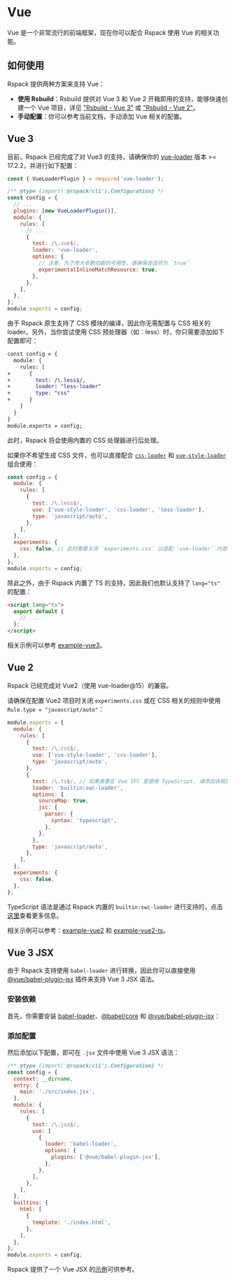 
# Vue

Vue 是一个非常流行的前端框架，现在你可以配合 Rspack 使用 Vue 的相关功能。

## 如何使用

Rspack 提供两种方案来支持 Vue：

- **使用 Rsbuild**：Rsbuild 提供对 Vue 3 和 Vue 2 开箱即用的支持，能够快速创建一个 Vue 项目，详见 ["Rsbuild - Vue 3"](https://rsbuild.dev/zh/guide/framework/vue3) 或 ["Rsbuild - Vue 2"](https://rsbuild.dev/zh/guide/framework/vue2)。
- **手动配置**：你可以参考当前文档，手动添加 Vue 相关的配置。

## Vue 3

目前，Rspack 已经完成了对 Vue3 的支持，请确保你的 [vue-loader](https://github.com/vuejs/vue-loader) 版本 >= 17.2.2，并进行如下配置：

```js title="rspack.config.js"
const { VueLoaderPlugin } = require('vue-loader');

/** @type {import('@rspack/cli').Configuration} */
const config = {
  // ...
  plugins: [new VueLoaderPlugin()],
  module: {
    rules: [
      // ...
      {
        test: /\.vue$/,
        loader: 'vue-loader',
        options: {
          // 注意，为了绝大多数功能的可用性，请确保该选项为 `true`
          experimentalInlineMatchResource: true,
        },
      },
    ],
  },
};
module.exports = config;
```

由于 Rspack 原生支持了 CSS 模块的编译，因此你无需配置与 CSS 相关的 loader。另外，当你尝试使用 CSS 预处理器（如：less）时，你只需要添加如下配置即可：

```diff
const config = {
  module: {
    rules: [
+      {
+        test: /\.less$/,
+        loader: "less-loader"
+        type: "css"
+      }
    ]
  }
}
module.exports = config;
```

此时，Rspack 将会使用内置的 CSS 处理器进行后处理。

如果你不希望生成 CSS 文件，也可以直接配合 [`css-loader`](https://github.com/webpack-contrib/css-loader) 和 [`vue-style-loader`](https://github.com/vuejs/vue-style-loader) 组合使用：

```js
const config = {
  module: {
    rules: [
      {
        test: /\.less$/,
        use: ['vue-style-loader', 'css-loader', 'less-loader'],
        type: 'javascript/auto',
      },
    ],
  },
  experiments: {
    css: false, // 此时需要关闭 `experiments.css` 以适配 `vue-loader` 内部处理逻辑
  },
};
module.exports = config;
```

除此之外，由于 Rspack 内置了 TS 的支持，因此我们也默认支持了 `lang="ts"` 的配置：

```html
<script lang="ts">
  export default {
    // ...
  };
</script>
```

相关示例可以参考 [example-vue3](https://github.com/rspack-contrib/rspack-examples/tree/main/rspack/vue)。

## Vue 2

Rspack 已经完成对 Vue2（使用 vue-loader@15）的兼容。

请确保在配置 Vue2 项目时关闭 `experiments.css` 或在 CSS 相关的规则中使用 `Rule.type = "javascript/auto"`：

```js title="rspack.config.js"
module.exports = {
  module: {
    rules: [
      {
        test: /\.css$/,
        use: ['vue-style-loader', 'css-loader'],
        type: 'javascript/auto',
      },
      {
        test: /\.ts$/, // 如果需要在 Vue SFC 里使用 TypeScript, 请添加该规则
        loader: 'builtin:swc-loader',
        options: {
          sourceMap: true,
          jsc: {
            parser: {
              syntax: 'typescript',
            },
          },
        },
        type: 'javascript/auto',
      },
    ],
  },
  experiments: {
    css: false,
  },
};
```

TypeScript 语法是通过 Rspack 内置的 `builtin:swc-loader` 进行支持的，点击[这里](/guide/loader#builtinswc-loader)查看更多信息。

相关示例可以参考：[example-vue2](https://github.com/rspack-contrib/rspack-examples/tree/main/rspack/vue2) 和 [example-vue2-ts](https://github.com/rspack-contrib/rspack-examples/tree/main/rspack/vue2-ts)。

## Vue 3 JSX

由于 Rspack 支持使用 `babel-loader` 进行转换，因此你可以直接使用 [@vue/babel-plugin-jsx](https://github.com/vuejs/babel-plugin-jsx) 插件来支持 Vue 3 JSX 语法。

### 安装依赖

首先，你需要安装 [babel-loader](https://www.npmjs.com/package/babel-loader)、[@babel/core](https://www.npmjs.com/package/@babel/core) 和 [@vue/babel-plugin-jsx](https://www.npmjs.com/package/@vue/babel-plugin-jsx)：

<PackageManagerTabs command="add babel-loader @babel/core @vue/babel-plugin-jsx -D" />

### 添加配置

然后添加以下配置，即可在 `.jsx` 文件中使用 Vue 3 JSX 语法：

```js title="rspack.config.js"
/** @type {import('@rspack/cli').Configuration} */
const config = {
  context: __dirname,
  entry: {
    main: './src/index.jsx',
  },
  module: {
    rules: [
      {
        test: /\.jsx$/,
        use: [
          {
            loader: 'babel-loader',
            options: {
              plugins: ['@vue/babel-plugin-jsx'],
            },
          },
        ],
      },
    ],
  },
  builtins: {
    html: [
      {
        template: './index.html',
      },
    ],
  },
};
module.exports = config;
```

Rspack 提供了一个 Vue JSX 的[示例](https://github.com/rspack-contrib/rspack-examples/tree/main/rspack/vue3-jsx)可供参考。
